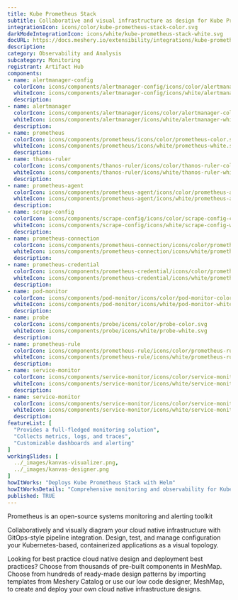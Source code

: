 ```yaml
---
title: Kube Prometheus Stack
subtitle: Collaborative and visual infrastructure as design for Kube Prometheus Stack
integrationIcon: icons/color/kube-prometheus-stack-color.svg
darkModeIntegrationIcon: icons/white/kube-prometheus-stack-white.svg
docURL: https://docs.meshery.io/extensibility/integrations/kube-prometheus-stack
description: 
category: Observability and Analysis
subcategory: Monitoring
registrant: Artifact Hub
components: 
- name: alertmanager-config
  colorIcon: icons/components/alertmanager-config/icons/color/alertmanager-config-color.svg
  whiteIcon: icons/components/alertmanager-config/icons/white/alertmanager-config-white.svg
  description: 
- name: alertmanager
  colorIcon: icons/components/alertmanager/icons/color/alertmanager-color.svg
  whiteIcon: icons/components/alertmanager/icons/white/alertmanager-white.svg
  description: 
- name: prometheus
  colorIcon: icons/components/prometheus/icons/color/prometheus-color.svg
  whiteIcon: icons/components/prometheus/icons/white/prometheus-white.svg
  description: 
- name: thanos-ruler
  colorIcon: icons/components/thanos-ruler/icons/color/thanos-ruler-color.svg
  whiteIcon: icons/components/thanos-ruler/icons/white/thanos-ruler-white.svg
  description: 
- name: prometheus-agent
  colorIcon: icons/components/prometheus-agent/icons/color/prometheus-agent-color.svg
  whiteIcon: icons/components/prometheus-agent/icons/white/prometheus-agent-white.svg
  description: 
- name: scrape-config
  colorIcon: icons/components/scrape-config/icons/color/scrape-config-color.svg
  whiteIcon: icons/components/scrape-config/icons/white/scrape-config-white.svg
  description: 
- name: prometheus-connection
  colorIcon: icons/components/prometheus-connection/icons/color/prometheus-connection-color.svg
  whiteIcon: icons/components/prometheus-connection/icons/white/prometheus-connection-white.svg
  description: 
- name: prometheus-credential
  colorIcon: icons/components/prometheus-credential/icons/color/prometheus-credential-color.svg
  whiteIcon: icons/components/prometheus-credential/icons/white/prometheus-credential-white.svg
  description: 
- name: pod-monitor
  colorIcon: icons/components/pod-monitor/icons/color/pod-monitor-color.svg
  whiteIcon: icons/components/pod-monitor/icons/white/pod-monitor-white.svg
  description: 
- name: probe
  colorIcon: icons/components/probe/icons/color/probe-color.svg
  whiteIcon: icons/components/probe/icons/white/probe-white.svg
  description: 
- name: prometheus-rule
  colorIcon: icons/components/prometheus-rule/icons/color/prometheus-rule-color.svg
  whiteIcon: icons/components/prometheus-rule/icons/white/prometheus-rule-white.svg
  description: 
- name: service-monitor
  colorIcon: icons/components/service-monitor/icons/color/service-monitor-color.svg
  whiteIcon: icons/components/service-monitor/icons/white/service-monitor-white.svg
  description: 
- name: service-monitor
  colorIcon: icons/components/service-monitor/icons/color/service-monitor-color.svg
  whiteIcon: icons/components/service-monitor/icons/white/service-monitor-white.svg
  description: 
featureList: [
  "Provides a full-fledged monitoring solution",
  "Collects metrics, logs, and traces",
  "Customizable dashboards and alerting"
]
workingSlides: [
  ../_images/kanvas-visualizer.png,
  ../_images/kanvas-designer.png
]
howItWorks: "Deploys Kube Prometheus Stack with Helm"
howItWorksDetails: "Comprehensive monitoring and observability for Kubernetes"
published: TRUE
---
```

<p>
Prometheus is an open-source systems monitoring and alerting toolkit
</p>
<p>
    Collaboratively and visually diagram your cloud native infrastructure with GitOps-style pipeline integration. Design, test, and manage configuration your Kubernetes-based, containerized applications as a visual topology.
</p>
<p>
    Looking for best practice cloud native design and deployment best practices? Choose from thousands of pre-built components in MeshMap. Choose from hundreds of ready-made design patterns by importing templates from Meshery Catalog or use our low code designer, MeshMap, to create and deploy your own cloud native infrastructure designs.
</p>
